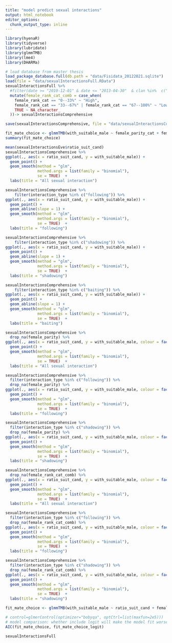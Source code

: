 ```yaml
---
title: "model predict sexual interactions"
output: html_notebook
editor_options: 
  chunk_output_type: inline
---
```


```r
library(hyenaR)
library(tidyverse)
library(lubridate)
library(glmmTMB)
library(lme4)
library(DHARMa)

# load database from master thesis
load_package_database.full(db.path = "data/Fisidata_20122021.sqlite")
load(file = "data/sexualInteractionsFull.RData")
sexualInteractionsFull %>% 
  #filter(date >= "2010-12-01" & date <= "2013-04-30"  & clan %in%  c("S", "N", "L")) %>% 
  mutate(female_rank_cat_comb = case_when(
    female_rank_cat == "0--33%" ~ "High",
    female_rank_cat == "33--67%" | female_rank_cat == "67--100%" ~ "Low and Medium",
    TRUE ~ NA_character_
  ))-> sexualInteractionsComprehensive

save(sexualInteractionsComprehensive, file = "data/sexualInteractionsComprehensive.RData")
```

```r
fit_mate_choice <- glmmTMB(with_suitable_male ~ female_parity_cat + female_rank_cat_comb + (1|female), family = binomial, data = sexualInteractionsComprehensive) 
summary(fit_mate_choice)

```

```r
mean(sexualInteractionsEve$ratio_suit_cand)
sexualInteractionsComprehensive %>% 
ggplot(., aes(x = ratio_suit_cand, y = with_suitable_male)) + 
  geom_point() +
  geom_smooth(method = "glm", 
              method.args = list(family = "binomial"),
              se = TRUE)  +
  labs(title = "All sexual interaction")

sexualInteractionsComprehensive %>% 
    filter(interaction_type %in% c("following")) %>% 
ggplot(., aes(x = ratio_suit_cand, y = with_suitable_male)) + 
  geom_point() +
  geom_abline(slope = 1) +
  geom_smooth(method = "glm", 
              method.args = list(family = "binomial"),
              se = TRUE)  +
  labs(title = "following")

sexualInteractionsComprehensive %>% 
    filter(interaction_type %in% c("shadowing")) %>% 
ggplot(., aes(x = ratio_suit_cand, y = with_suitable_male)) + 
  geom_point() +
  geom_abline(slope = 1) +
  geom_smooth(method = "glm", 
              method.args = list(family = "binomial"),
              se = TRUE)  +
  labs(title = "shadowing") 

sexualInteractionsComprehensive %>% 
    filter(interaction_type %in% c("baiting")) %>% 
ggplot(., aes(x = ratio_suit_cand, y = with_suitable_male)) + 
  geom_point() +
  geom_abline(slope = 1) +
  geom_smooth(method = "glm", 
              method.args = list(family = "binomial"),
              se = TRUE)  +
  labs(title = "baiting") 

sexualInteractionsComprehensive %>% 
  drop_na(female_parity) %>% 
ggplot(., aes(x = ratio_suit_cand, y = with_suitable_male, colour = factor(female_parity_cat))) + 
  geom_point() +
  geom_smooth(method = "glm", 
              method.args = list(family = "binomial"),
              se = TRUE)  +
  labs(title = "All sexual interaction")

sexualInteractionsComprehensive %>% 
  filter(interaction_type %in% c("following")) %>% 
  drop_na(female_parity) %>% 
ggplot(., aes(x = ratio_suit_cand, y = with_suitable_male, colour = factor(female_parity_cat))) + 
  geom_point() +
  geom_smooth(method = "glm", 
              method.args = list(family = "binomial"),
              se = TRUE)  +
  labs(title = "following")

sexualInteractionsComprehensive %>% 
  filter(interaction_type %in% c("shadowing")) %>% 
  drop_na(female_parity) %>% 
ggplot(., aes(x = ratio_suit_cand, y = with_suitable_male, colour = factor(female_parity_cat))) + 
  geom_point() +
  geom_smooth(method = "glm", 
              method.args = list(family = "binomial"),
              se = TRUE)  +
  labs(title = "shadowing")

sexualInteractionsComprehensive %>% 
  drop_na(female_rank_cat_comb) %>% 
ggplot(., aes(x = ratio_suit_cand, y = with_suitable_male, colour = factor(female_rank_cat_comb))) + 
  geom_point() +
  geom_smooth(method = "glm", 
              method.args = list(family = "binomial"),
              se = TRUE)  +
  labs(title = "All sexual interaction")

sexualInteractionsComprehensive %>% 
  filter(interaction_type %in% c("following")) %>% 
  drop_na(female_rank_cat_comb) %>% 
ggplot(., aes(x = ratio_suit_cand, y = with_suitable_male, colour = factor(female_rank_cat_comb))) + 
  geom_point() +
  geom_smooth(method = "glm", 
              method.args = list(family = "binomial"),
              se = TRUE)  +
  labs(title = "following")

sexualInteractionsComprehensive %>% 
  filter(interaction_type %in% c("shadowing")) %>% 
  drop_na(female_rank_cat_comb) %>% 
ggplot(., aes(x = ratio_suit_cand, y = with_suitable_male, colour = factor(female_rank_cat_comb))) + 
  geom_point() +
  geom_smooth(method = "glm", 
              method.args = list(family = "binomial"),
              se = TRUE)  +
  labs(title = "shadowing")

fit_mate_choice <- glmmTMB(with_suitable_male ~ ratio_suit_cand + female_parity_cat + female_rank_cat + (1|female), family = binomial, data = sexualInteractionsComprehensive) 

# control=glmerControl(optimizer="bobyqa", optCtrl=list(maxfun=2e5)))
# model comparison: whether include logit will make the model fit worse
AIC(fit_mate_choice, fit_mate_choice_logit)

sexualInteractionsFull
```
